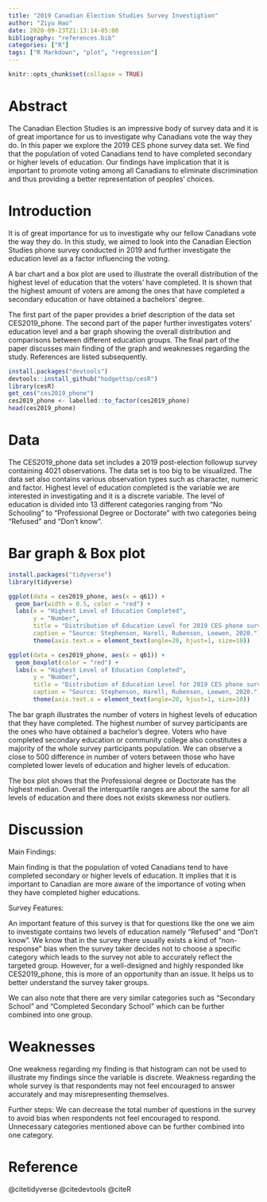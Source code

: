```yaml
---
title: "2019 Canadian Election Studies Survey Investigtion"
author: "Ziyu Hao"
date: 2020-09-23T21:13:14-05:00
bibliography: "references.bib"
categories: ["R"]
tags: ["R Markdown", "plot", "regression"]
---
```


```r
knitr::opts_chunk$set(collapse = TRUE)
```

# Abstract

The Canadian Election Studies is an impressive body of survey data and it is of great importance for us to investigate why Canadians vote the way they do. In this paper we explore the 2019 CES phone survey data set. We find that the population of voted Canadians tend to have completed secondary or higher levels of education. Our findings have implication that it is important to promote voting among all Canadians to eliminate discrimination and thus providing a better representation of peoples' choices.

# Introduction
It is of great importance for us to investigate why our fellow Canadians vote the way they do. In this study, we aimed to look into the Canadian Election Studies phone survey conducted in 2019 and further investigate the education level as a factor influencing the voting.  

A bar chart and a box plot are used to illustrate the overall distribution of the highest level of education that the voters' have completed. It is shown that the highest amount of voters are among the ones that have completed a secondary education or have obtained a bachelors' degree.  

The first part of the paper provides a brief description of the data set CES2019_phone. The second part of the paper further investigates voters' education level and a bar graph showing the overall distribution and comparisons between different education groups. The final part of the paper discusses main finding of the graph and weaknesses regarding the study. References are listed subsequently.  

```r
install.packages("devtools")
devtools::install_github("hodgettsp/cesR")
library(cesR)
get_ces("ces2019_phone")
ces2019_phone <- labelled::to_factor(ces2019_phone)
head(ces2019_phone)
```
# Data
The CES2019_phone data set includes a 2019 post-election followup survey containing 4021 observations. The data set is too big to be visualized. The data set also contains various observation types such as character, numeric and factor. Highest level of education completed is the variable we are interested in investigating and it is a discrete variable. The level of education is divided into 13 different categories ranging from "No Schooling" to "Professional Degree or Doctorate" with two categories being "Refused" and "Don't know".

# Bar graph & Box plot
```r
install.packages("tidyverse")
library(tidyverse)

ggplot(data = ces2019_phone, aes(x = q61)) + 
  geom_bar(width = 0.5, color = "red") + 
  labs(x = "Highest Level of Education Completed", 
       y = "Number", 
       title = "Distribution of Education Level for 2019 CES phone survey",
       caption = "Source: Stephenson, Harell, Rubenson, Loewen, 2020.") +
       theme(axis.text.x = element_text(angle=20, hjust=1, size=10))

ggplot(data = ces2019_phone, aes(x = q61)) + 
  geom_boxplot(color = "red") + 
  labs(x = "Highest Level of Education Completed", 
       y = "Number", 
       title = "Distribution of Education Level for 2019 CES phone survey",
       caption = "Source: Stephenson, Harell, Rubenson, Loewen, 2020.") +
       theme(axis.text.x = element_text(angle=20, hjust=1, size=10))
```

The bar graph illustrates the number of voters in highest levels of education that they have completed. The highest number of survey participants are the ones who have obtained a bachelor's degree. Voters who have completed secondary education or community college also constitutes a majority of the whole survey participants population. We can observe a close to 500 difference in number of voters between those who have completed lower levels of education and higher levels of education.

The box plot shows that the Professional degree or Doctorate has the highest median. Overall the interquartile ranges are about the same for all levels of education and there does not exists skewness nor outliers.

# Discussion
Main Findings:

Main finding is that the population of voted Canadians tend to have completed secondary or higher levels of education. It implies that it is important to Canadian are more aware of the importance of voting when they have completed higher educations.

Survey Features:

An important feature of this survey is that for questions like the one we aim to investigate contains two levels of education namely "Refused" and "Don't know". We know that in the survey there usually exists a kind of "non-response" bias when the survey taker decides not to choose a specific category which leads to the survey not able to accurately reflect the targeted group. However, for a well-designed and highly responded like CES2019_phone, this is more of an opportunity than an issue. It helps us to better understand the survey taker groups.

We can also note that there are very similar categories such as "Secondary School" and "Completed Secondary School" which can be further combined into one group.

# Weaknesses
One weakness regarding my finding is that histogram can not be used to illustrate my findings since the variable is discrete. Weakness regarding the whole survey is that respondents may not feel encouraged to answer accurately and may misrepresenting themselves. 

Further steps: We can decrease the total number of questions in the survey to avoid bias when respondents not feel encouraged to respond. Unnecessary categories mentioned above can be further combined into one category.

# Reference
@citetidyverse
@citedevtools
@citeR